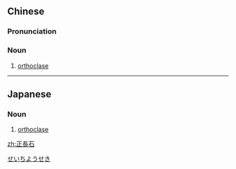{{also|正长石}}
==Chinese==
{{zh-forms|s=正长石|type=12}}
{{wikipedia|lang=zh}}

===Pronunciation===
{{zh-pron
|m=zhèngchángshí
|cat=n
}}

===Noun===
{{zh-noun}}

# {{lb|zh|mineral}} [[orthoclase]]

----

==Japanese==
{{ja-kanjitab|せい|ちょう|せき|yomi=on}}

===Noun===
{{ja-noun|せいちょうせき}}

# [[orthoclase]]

[[Category:ja:Mineralogy|せいちようせき]]

[[zh:正長石]]